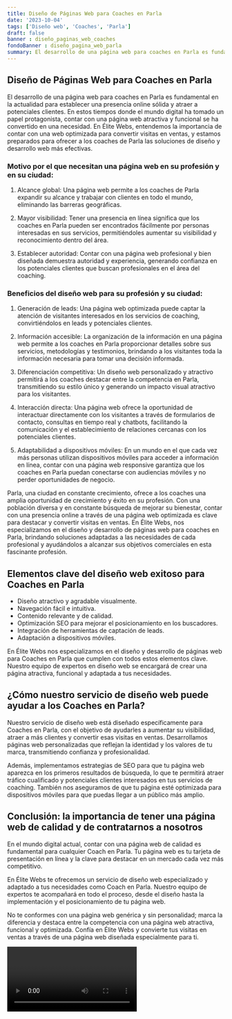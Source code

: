```yaml
---
title: Diseño de Páginas Web para Coaches en Parla
date: '2023-10-04'
tags: ['Diseño web', 'Coaches', 'Parla']
draft: false
banner : diseño_paginas_web_coaches
fondoBanner : diseño_pagina_web_parla
summary: El desarrollo de una página web para coaches en Parla es fundamental en la actualidad para establecer una presencia online sólida y atraer a potenciales clientes. En estos tiempos donde el mundo digital ha tomado un papel protagonista, contar con una página web atractiva y funcional se ha convertido en una necesidad. En Élite Webs, entendemos la importancia de contar con una web optimizada para convertir visitas en ventas, y estamos preparados para ofrecer a los coaches de Parla las soluciones de diseño y desarrollo web más efectivas.
---
```


## Diseño de Páginas Web para Coaches en Parla

El desarrollo de una página web para coaches en Parla es fundamental en la actualidad para establecer una presencia online sólida y atraer a potenciales clientes. En estos tiempos donde el mundo digital ha tomado un papel protagonista, contar con una página web atractiva y funcional se ha convertido en una necesidad. En Élite Webs, entendemos la importancia de contar con una web optimizada para convertir visitas en ventas, y estamos preparados para ofrecer a los coaches de Parla las soluciones de diseño y desarrollo web más efectivas.

### Motivo por el que necesitan una página web en su profesión y en su ciudad:

1. Alcance global: Una página web permite a los coaches de Parla expandir su alcance y trabajar con clientes en todo el mundo, eliminando las barreras geográficas.

2. Mayor visibilidad: Tener una presencia en línea significa que los coaches en Parla pueden ser encontrados fácilmente por personas interesadas en sus servicios, permitiéndoles aumentar su visibilidad y reconocimiento dentro del área.

3. Establecer autoridad: Contar con una página web profesional y bien diseñada demuestra autoridad y experiencia, generando confianza en los potenciales clientes que buscan profesionales en el área del coaching.

### Beneficios del diseño web para su profesión y su ciudad:

1. Generación de leads: Una página web optimizada puede captar la atención de visitantes interesados en los servicios de coaching, convirtiéndolos en leads y potenciales clientes.

2. Información accesible: La organización de la información en una página web permite a los coaches en Parla proporcionar detalles sobre sus servicios, metodologías y testimonios, brindando a los visitantes toda la información necesaria para tomar una decisión informada.

3. Diferenciación competitiva: Un diseño web personalizado y atractivo permitirá a los coaches destacar entre la competencia en Parla, transmitiendo su estilo único y generando un impacto visual atractivo para los visitantes.

4. Interacción directa: Una página web ofrece la oportunidad de interactuar directamente con los visitantes a través de formularios de contacto, consultas en tiempo real y chatbots, facilitando la comunicación y el establecimiento de relaciones cercanas con los potenciales clientes.

5. Adaptabilidad a dispositivos móviles: En un mundo en el que cada vez más personas utilizan dispositivos móviles para acceder a información en línea, contar con una página web responsive garantiza que los coaches en Parla puedan conectarse con audiencias móviles y no perder oportunidades de negocio.

Parla, una ciudad en constante crecimiento, ofrece a los coaches una amplia oportunidad de crecimiento y éxito en su profesión. Con una población diversa y en constante búsqueda de mejorar su bienestar, contar con una presencia online a través de una página web optimizada es clave para destacar y convertir visitas en ventas. En Élite Webs, nos especializamos en el diseño y desarrollo de páginas web para coaches en Parla, brindando soluciones adaptadas a las necesidades de cada profesional y ayudándolos a alcanzar sus objetivos comerciales en esta fascinante profesión.

<GifSeo />

<Cta />

## Elementos clave del diseño web exitoso para Coaches en Parla

- Diseño atractivo y agradable visualmente.
- Navegación fácil e intuitiva.
- Contenido relevante y de calidad.
- Optimización SEO para mejorar el posicionamiento en los buscadores.
- Integración de herramientas de captación de leads.
- Adaptación a dispositivos móviles.

En Élite Webs nos especializamos en el diseño y desarrollo de páginas web para Coaches en Parla que cumplen con todos estos elementos clave. Nuestro equipo de expertos en diseño web se encargará de crear una página atractiva, funcional y adaptada a tus necesidades.

## ¿Cómo nuestro servicio de diseño web puede ayudar a los Coaches en Parla?

Nuestro servicio de diseño web está diseñado específicamente para Coaches en Parla, con el objetivo de ayudarles a aumentar su visibilidad, atraer a más clientes y convertir esas visitas en ventas. Desarrollamos páginas web personalizadas que reflejan la identidad y los valores de tu marca, transmitiendo confianza y profesionalidad.

Además, implementamos estrategias de SEO para que tu página web aparezca en los primeros resultados de búsqueda, lo que te permitirá atraer tráfico cualificado y potenciales clientes interesados en tus servicios de coaching. También nos aseguramos de que tu página esté optimizada para dispositivos móviles para que puedas llegar a un público más amplio.

## Conclusión: la importancia de tener una página web de calidad y de contratarnos a nosotros

En el mundo digital actual, contar con una página web de calidad es fundamental para cualquier Coach en Parla. Tu página web es tu tarjeta de presentación en línea y la clave para destacar en un mercado cada vez más competitivo.

En Élite Webs te ofrecemos un servicio de diseño web especializado y adaptado a tus necesidades como Coach en Parla. Nuestro equipo de expertos te acompañará en todo el proceso, desde el diseño hasta la implementación y el posicionamiento de tu página web.

No te conformes con una página web genérica y sin personalidad; marca la diferencia y destaca entre la competencia con una página web atractiva, funcional y optimizada. Confía en Élite Webs y convierte tus visitas en ventas a través de una página web diseñada especialmente para ti.

<Video />

<CtaBot job='Coaches' city='Parla'/>

<Gmaps query='Parla+españa+maps' />